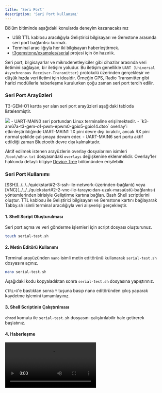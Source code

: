 ```yaml
---
title: 'Seri Port'
description: 'Seri Port kullanımı'
---
```



<Tip>
Bölüm bitiminde aşağıdaki konularda deneyim kazanacaksınız

- USB TTL kablosu aracılığıyla Geliştirici bilgisayarı ve Gemstone arasında seri port bağlantısı kurmak.
- Terminal aracılığıyla her iki bilgisayarı haberleştirmek.
- [t3gemstone/examples/serial](https://github.com/t3gemstone/examples/tree/main/serial) projesi için ön hazırlık.
</Tip>

Seri port, bilgisayarlar ve mikrodenetleyiciler gibi cihazlar arasında veri iletimini sağlayan,
bir iletişim yoludur. Bu iletişim genellikle `UART (Universal Asynchronous Receiver-Transmitter)`
protokolü üzerinden gerçekleşir ve düşük hızda veri iletimi için idealdir. Örneğin GPS, Radio Transmitter
gibi harici modüllerle haberleşme kurulurken çoğu zaman seri port tercih edilir.

### Seri Port Arayüzleri

T3-GEM-O1 kartta yer alan seri port arayüzleri aşağıdaki tabloda listelenmiştir.

<Frame caption="Todo: Seri port pinlerinin işaretlendiği kart görseli">
  <img className="rounded-lg" noZoom src="/images/under-construction.png" />
</Frame>

<SnippetDevices int="Arayüz" device="Cihaz" file="Overlay Dosyası" notes="Notlar" />

<Note>
- UART-MAIN0 seri portundan Linux terminaline erişilmektedir.
- `k3-am67a-t3-gem-o1-pwm-epwm0-gpio5-gpio14.dtso` overlay'i etkinleştirildiğinde UART‑MAIN1 TX pini devre dışı
  bırakılır, ancak RX pini normal şekilde çalışmaya devam eder.
- UART-MAIN6 seri portu aktif edildiği zaman Bluetooth devre dışı kalmaktadır.
</Note>

Aktif edilmek istenen arayüzlerin overlay dosyalarının isimleri `/boot/uEnv.txt` dosyasındaki `overlays` değişkenine
eklenmelidir. Overlay'ler hakkında detaylı bilgiye [Device Tree](./introduction/#2-device-tree) bölümünden
erişilebilir.

### Seri Port Kullanımı

<Steps>
  <Step title="SSH/VNC Bağlantısı">
  [SSH](../../../quickstart#2-3-ssh-ile-network-üzerinden-bağlantı) veya
  [VNC](../../../quickstart#2-2-vnc-ile-tarayıcıdan-uzak-masaüstü-bağlantısı) yöntemlerinden birisiyle Geliştirme kartına
  bağlan.
  </Step>
  <Step title="Shell">
  Bash Shell scriptlerini oluştur.
  </Step>
  <Step title="TTL ve Terminal">
  TTL kablosu ile Geliştirici bilgisayarı ve Gemstone kartını bağlayarak Tabby.sh isimli terminal aracılığıyla
  veri alışverişi gerçekleştir.
  </Step>
</Steps>

#### 1. Shell Script Oluşturulması

Seri port açma ve veri gönderme işlemleri için script dosyası oluşturunuz.

```bash
touch serial-test.sh
```

#### 2. Metin Editörü Kullanımı

Terminal arayüzünden `nano` isimli metin editörünü kullanarak `serial-test.sh` dosyasını açınız.

```bash
nano serial-test.sh
```

Aşağıdaki kodu kopyaladıktan sonra `serial-test.sh` dosyasına yapıştırınız.

<SnippetExamplesSerialScript />

`CTRL+X`'e bastıktan sonra `Y` tuşuna basıp nano editöründen çıkış yaparak kaydetme işlemini tamamlayınız.

#### 3. Shell Scriptinin Çalıştırılması

`chmod` komutu ile `serial-test.sh` dosyasını çalıştırılabilir hale getirerek başlatınız.

<SnippetExamplesSerial />

#### 4. Haberleşme

<Frame >
  <video controls className="w-full aspect-video" src="/videos/seri-test.mp4"></video>
</Frame>
